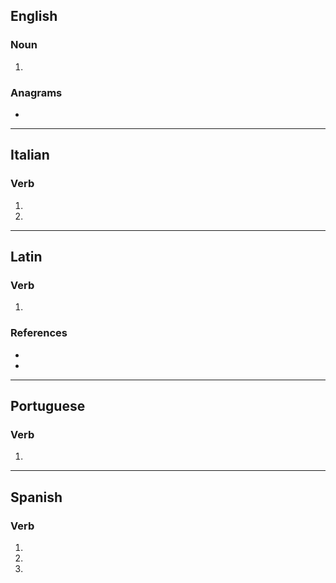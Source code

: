 {{also|séquestra|seqüestra}}
==English==

===Noun===
{{head|en|noun form}}

# {{plural of|en|sequestrum}}

===Anagrams===
* {{anagrams|en|a=aeeqrsstu|set square}}

----

==Italian==

===Verb===
{{head|it|verb form}}

# {{inflection of|it|sequestrare||3|s|pres|indc}}
# {{inflection of|it|sequestrare||2|s|impr}}

----

==Latin==

===Verb===
{{la-verb-form|sequestrā}}

# {{inflection of|la|sequestrō||2|s|pres|actv|impr}}

===References===
* {{R:L&S}}
* {{R:Gaffiot}}

----

==Portuguese==

===Verb===
{{head|pt|verb form}}

# {{pt-verb-form-of|sequestrar}}

----

==Spanish==

===Verb===
{{head|es|verb form}}

# {{es-verb form of|sequestrar|ending=-ar|mood=indicative|tense=present|number=s|person=2|formal=y}}
# {{es-verb form of|sequestrar|ending=-ar|mood=indicative|tense=present|number=s|person=3}}
# {{es-verb form of|sequestrar|ending=-ar|mood=imperative|number=s|person=2|formal=n|sense=affirmative}}